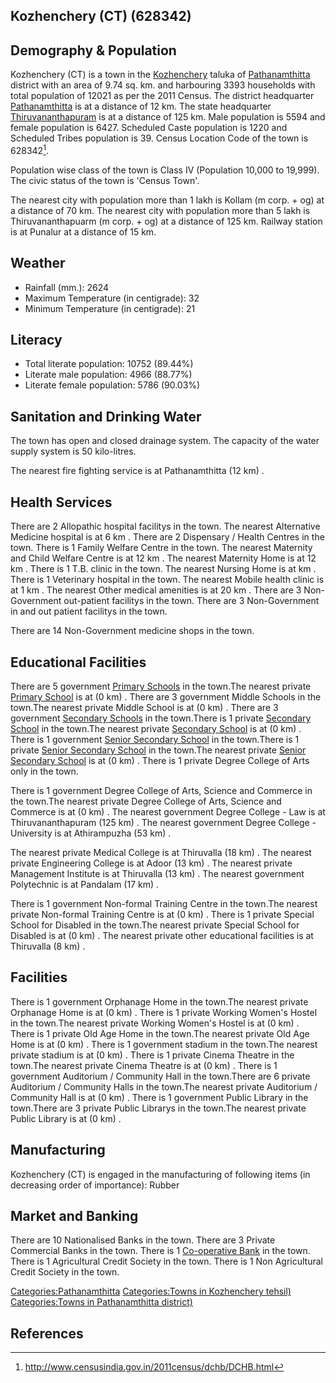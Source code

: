 {{Infobox settlement
| name=Kozhenchery (CT)
| native_name=
| native_name_lang=
| other_name=
| nickname=
| settlement_type=Town
| image_skyline=
| image_alt=
| image_caption=
| pushpin_map=India Kerala
| pushpin_label_position=right
| pushpin_map_alt=
| pushpin_map_caption=Location in Kerala, India
| latd=
| latm=
| lats=
| latNS=
| longd=
| longm=
| longs=
| longEW=
| coordinates_display=inline,title
| subdivision_type=Country
| subdivision_name={{flag|India}}
| subdivision_type1=[[States and territories of India|State]]
| subdivision_name1=Kerala 
| subdivision_type2=[[List of districts of India|District]]
| subdivision_name2=Pathanamthitta
| subdivision_type3=Tahsil
| subdivision_name3=Kozhenchery
| website=
| established_title=<!-- Established -->
| established_date=
| founder=
| named_for=
| government_type=
| governing_body=
| unit_pref=Metric
| area_footnotes=
| area_rank=
| area_total_km2=9.74
| elevation_footnotes=
| elevation_m=
| population_total=12021
| population_as_of=2011
| population_rank=
| population_density_km2=1234
| population_demonym=
| population_footnotes=
| demographics_type1=Languages=
| demographics1_title1=Official=
| demographics1_info1=[[Malayalam language|Malayalam]]
| timezone1=[[Indian Standard Time|IST]]
| utc_offset1==+5:30
| postal_code_type=[[Postal Index Number|PIN]]
| postal_code=
| area_code_type=Telephone code
| area_code=
| registration_plate=
| blank1_name_sec1=Nearest city
| blank1_info_sec1=[[Kollam (m corp. + og) ]]
| blank2_name_sec1=[[Human sex ratio|Sex ratio]]
| blank2_info_sec1=1148
| blank3_name_sec1=Literacy
| blank3_info_sec1=89.44%
| blank1_name_sec2=[[2011 Census of India|2011 census]] code
| blank1_info_sec2=628342
| footnotes=
}}

== Kozhenchery (CT) (628342) ==

== Demography & Population ==

Kozhenchery (CT) is a town in the [[Kozhenchery]] taluka of [[Pathanamthitta]] district with an area of 9.74 sq. km. and harbouring 3393 households with total population of 12021 as per the 2011 Census. The district headquarter [[Pathanamthitta]] is at a distance of 12 km. The state headquarter [[Thiruvananthapuram]] is at a distance of 125 km. Male population is 5594 and female population is 6427. Scheduled Caste population is 1220 and Scheduled Tribes population is 39. Census Location Code of the town is 628342<ref>http://www.censusindia.gov.in/2011census/dchb/DCHB.html</ref>.

Population wise class of the town is Class IV (Population 10,000 to 19,999).
The civic status of the town is 'Census Town'.

The nearest city with population more than 1 lakh is Kollam (m corp. + og)  at a distance of 70 km. The nearest city with population more than 5 lakh is Thiruvananthapuarm (m corp. + og) at a distance of 125 km. Railway station is at Punalur at a distance of 15 km.


== Weather ==  
* Rainfall (mm.): 2624 
* Maximum Temperature (in centigrade): 32
* Minimum Temperature (in centigrade): 21


== Literacy ==  
* Total literate population: 10752 (89.44%)
* Literate male population: 4966 (88.77%)
* Literate female population: 5786 (90.03%)


== Sanitation and Drinking Water ==  
The town has open and closed drainage system.
The capacity of the water supply system is 50 kilo-litres.

The nearest fire fighting service is at Pathanamthitta (12 km) .


== Health Services ==
There are 2 Allopathic hospital facilitys in the town.
The nearest Alternative Medicine hospital is at 6 km .
There are 2 Dispensary / Health Centres in the town.
There is 1 Family Welfare Centre in the town.
The nearest Maternity and Child Welfare Centre is at 12 km .
The nearest Maternity Home is at 12 km .
There is 1 T.B. clinic in the town.
The nearest Nursing Home is at  km .
There is 1 Veterinary hospital in the town.
The nearest Mobile health clinic is at 1 km .
The nearest Other medical amenities is at 20 km .
There are 3 Non-Government out-patient facilitys in the town.
There are 3 Non-Government in and out patient facilitys in the town.

There are 14 Non-Government medicine shops in the town.


== Educational Facilities ==
There are 5 government [[Primary School]]s in the town.The nearest private [[Primary School]] is at  (0 km) .
There are 3 government Middle Schools in the town.The nearest private Middle School is at  (0 km) .
There are 3 government [[Secondary School]]s in the town.There is 1 private [[Secondary School]] in the town.The nearest private [[Secondary School]] is at  (0 km) .
There is 1 government [[Senior Secondary School]] in the town.There is 1 private [[Senior Secondary School]] in the town.The nearest private [[Senior Secondary School]] is at  (0 km) .
There is 1 private Degree College of Arts only in the town. 
 
 
 
 
There is 1 government Degree College of Arts, Science and Commerce in the town.The nearest private Degree College of Arts, Science and Commerce is at  (0 km) .
The nearest government Degree College - Law is at Thiruvananthapuram (125 km) .
The nearest government Degree College - University is at Athirampuzha  (53 km) .
 
The nearest private Medical College is at Thiruvalla (18 km) .
The nearest private Engineering College is at Adoor (13 km) .
The nearest private Management Institute is at Thiruvalla (13 km) .
The nearest government Polytechnic is at Pandalam (17 km) .
 
There is 1 government Non-formal Training Centre in the town.The nearest private Non-formal Training Centre is at  (0 km) .
There is 1 private Special School for Disabled in the town.The nearest private Special School for Disabled is at  (0 km) .
The nearest private other educational facilities is at Thiruvalla (8 km) .


== Facilities ==
There is 1 government Orphanage Home in the town.The nearest private Orphanage Home is at  (0 km) .
There is 1 private Working Women's Hostel in the town.The nearest private Working Women's Hostel is at  (0 km) .
There is 1 private Old Age Home in the town.The nearest private Old Age Home is at  (0 km) .
There is 1 government stadium in the town.The nearest private stadium is at  (0 km) .
There is 1 private Cinema Theatre in the town.The nearest private Cinema Theatre is at  (0 km) .
There is 1 government Auditorium / Community Hall in the town.There are 6 private Auditorium / Community Halls in the town.The nearest private Auditorium / Community Hall is at  (0 km) .
There is 1 government Public Library in the town.There are 3 private Public Librarys in the town.The nearest private Public Library is at  (0 km) .


== Manufacturing ==
Kozhenchery (CT) is engaged in the manufacturing of following items (in decreasing order of importance): Rubber


== Market and Banking ==
There are 10 Nationalised Banks in the town.
There are 3 Private Commercial Banks in the town.
There is 1 [[Co-operative Bank]] in the town.
There is 1 Agricultural Credit Society in the town.
There is 1 Non Agricultural Credit Society in the town.


[[Categories:Pathanamthitta]]
[[Categories:Towns in Kozhenchery tehsil)]]
[[Categories:Towns in Pathanamthitta district)]]


== References ==
{{Reflist}}


